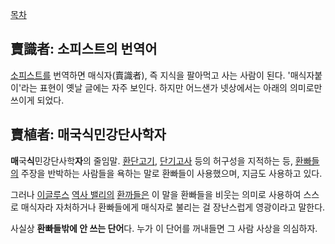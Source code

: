 [[목차]]

== 賣識者: 소피스트의 번역어 ==
[[소피스트]]를 번역하면 매식자(賣識者), 즉 지식을 팔아먹고 사는 사람이 된다. '매식자붙이'라는 표현이 옛날 글에는 자주 보인다.
하지만 어느샌가 넷상에서는 아래의 의미로만 쓰이게 되었다.

== 賣植者: 매국식민강단사학자 ==
'''매'''국'''식'''민강단사학'''자'''의 줄임말.
[[환단고기]], [[단기고사]] 등의 허구성을 지적하는 등, [[환빠]]들의 주장을 반박하는 사람들을 욕하는 말로 환빠들이 사용했으며, 지금도 사용하고 있다.

그러나 [[이글루스]] [[역사 밸리]]의 [[환까]]들은 이 말을 환빠들을 비웃는 의미로 사용하여 스스로 매식자라 자처하거나 환빠들에게 매식자로 불리는 걸 장난스럽게 영광이라고 말한다.

사실상 '''환빠들밖에 안 쓰는 단어'''다. 누가 이 단어를 꺼내들면 그 사람 사상을 의심하자.
